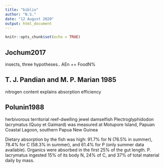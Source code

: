 ```yaml
---
title: "biblio"
author: "N.S."
date: "12 August 2020"
output: html_document
---
```


```r
knitr::opts_chunk$set(echo = TRUE)
```

## Jochum2017
insects, three hypotheses..
AEn ++ FoodN%

## T. J. Pandian and M. P. Marian 1985
nitrogen content explains absorption efficiency

## Polunin1988
herbivorous territorial reef-dwelling jewel damselfish Plectroglyphidodon lacrymatus (Quoy et Gaimard) was measured at Motupore Island, Papuan Coastal Lagoon, southern Papua New Guinea

Dietary absorption by the fish was high: 91.7% for N (76.5% in summer), 78.4% for C (58.3% in summer), and 61.4% for P (only summer data available). Organics were absorbed in the first 25% of the gut length. P. lacrymatus ingested 15% of its body N, 24% of C, and 37% of total material daily by mass.






